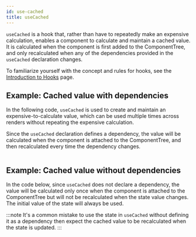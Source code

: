 ```yaml
---
id: use-cached
title: useCached
---
```



`useCached` is a hook that, rather than have to repeatedly make an expensive calculation, enables a component to calculate and maintain a cached value. It is calculated when the component is first added to the ComponentTree, and only recalculated when any of the dependencies provided in the `useCached` declaration changes.

To familiarize yourself with the concept and rules for hooks, see the [Introduction to Hooks](hooks-intro.mdx) page.

## Example: Cached value with dependencies

In the following code, `useCached` is used to create and maintain an expensive-to-calculate value, which can be used multiple times across renders without repeating the expensive calculation.

Since the `useCached` declaration defines a dependency, the value will be calculated when the component is attached to the ComponentTree, and then recalculated every time the dependency changes.

```kotlin file=sample/src/main/java/com/facebook/samples/litho/kotlin/documentation/UseCachedWithDependencyComponent.kt start=start_example end=end_example
```

## Example: Cached value without dependencies

In the code below, since `useCached` does not declare a dependency, the value will be calculated only once when the component is attached to the ComponentTree but will not be recalculated when the state value changes. The initial value of the state will always be used.

:::note
It's a common mistake to use the state in `useCached` without defining it as a dependency then expect the cached value to be recalculated when the state is updated.
:::

```kotlin file=sample/src/main/java/com/facebook/samples/litho/kotlin/documentation/UseCachedWithoutDependencyComponent.kt start=start_example end=end_example
```
